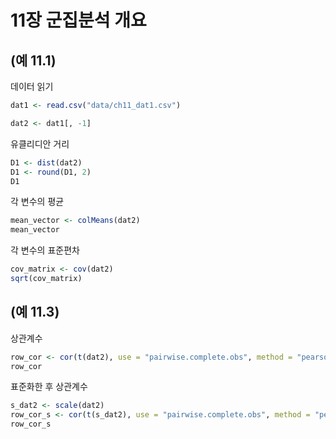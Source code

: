 # 11장 군집분석 개요

## (예 11.1)

데이터 읽기

```r
dat1 <- read.csv("data/ch11_dat1.csv")

dat2 <- dat1[, -1]
```


유클리디안 거리

```r
D1 <- dist(dat2)
D1 <- round(D1, 2)
D1
```

각 변수의 평균

```r
mean_vector <- colMeans(dat2)
mean_vector
```


각 변수의 표준편차

```r
cov_matrix <- cov(dat2)
sqrt(cov_matrix)
```


## (예 11.3)

상관계수

```r
row_cor <- cor(t(dat2), use = "pairwise.complete.obs", method = "pearson")
row_cor
```


표준화한 후 상관계수

```r
s_dat2 <- scale(dat2)
row_cor_s <- cor(t(s_dat2), use = "pairwise.complete.obs", method = "pearson")
row_cor_s
```

